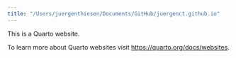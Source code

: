 ```yaml
---
title: "/Users/juergenthiesen/Documents/GitHub/juergenct.github.io"
---
```


This is a Quarto website.

To learn more about Quarto websites visit <https://quarto.org/docs/websites>.
